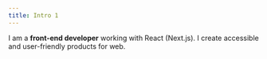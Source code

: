 ```yaml
---
title: Intro 1
---
```


I am a **front-end developer** working with React (Next.js). I create accessible and user-friendly products for web.
